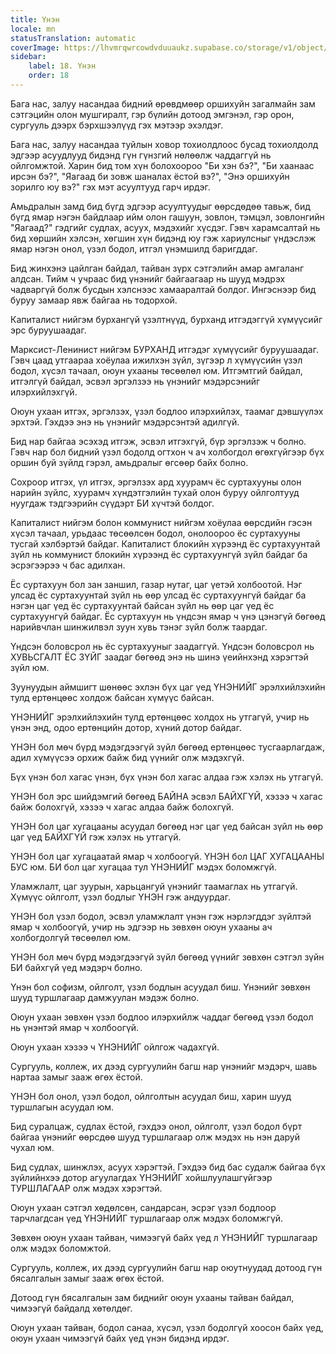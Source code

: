 ```yaml
---
title: Үнэн
locale: mn
statusTranslation: automatic
coverImage: https://lhvmrqwrcowdvduuaukz.supabase.co/storage/v1/object/public/strapi-uploads/small_cover-educacion-fundamental.webp-2d51a7828a2b1309555be27f7e2a61a0.webp
sidebar:
    label: 18. Үнэн
    order: 18
---
```

Бага нас, залуу насандаа бидний өрөвдмөөр оршихуйн загалмайн зам сэтгэцийн олон мушгиралт, гэр бүлийн дотоод эмгэнэл, гэр орон, сургууль дээрх бэрхшээлүүд гэх мэтээр эхэлдэг.

Бага нас, залуу насандаа туйлын ховор тохиолдлоос бусад тохиолдолд эдгээр асуудлууд бидэнд гүн гүнзгий нөлөөлж чаддаггүй нь ойлгомжтой. Харин бид том хүн болохоороо "Би хэн бэ?", "Би хаанаас ирсэн бэ?", "Яагаад би зовж шаналах ёстой вэ?", "Энэ оршихуйн зорилго юу вэ?" гэх мэт асуултууд гарч ирдэг.

Амьдралын замд бид бүгд эдгээр асуултуудыг өөрсдөдөө тавьж, бид бүгд ямар нэгэн байдлаар ийм олон гашуун, зовлон, тэмцэл, зовлонгийн "Яагаад?" гэдгийг судлах, асуух, мэдэхийг хүсдэг. Гэвч харамсалтай нь бид хөршийн хэлсэн, хөгшин хүн бидэнд юу гэж хариулсныг үндэслэж ямар нэгэн онол, үзэл бодол, итгэл үнэмшилд баригддаг.

Бид жинхэнэ цайлган байдал, тайван зүрх сэтгэлийн амар амгаланг алдсан. Тийм ч учраас бид үнэнийг байгаагаар нь шууд мэдрэх чадваргүй болж бусдын хэлснээс хамааралтай болдог. Ингэснээр бид буруу замаар явж байгаа нь тодорхой.

Капиталист нийгэм бурхангүй үзэлтнүүд, бурханд итгэдэггүй хүмүүсийг эрс буруушаадаг.

Марксист-Ленинист нийгэм БУРХАНД итгэдэг хүмүүсийг буруушаадаг. Гэвч цаад утгаараа хоёулаа ижилхэн зүйл, зүгээр л хүмүүсийн үзэл бодол, хүсэл тачаал, оюун ухааны төсөөлөл юм. Итгэмтгий байдал, итгэлгүй байдал, эсвэл эргэлзээ нь үнэнийг мэдэрсэнийг илэрхийлэхгүй.

Оюун ухаан итгэх, эргэлзэх, үзэл бодлоо илэрхийлэх, таамаг дэвшүүлэх эрхтэй. Гэхдээ энэ нь үнэнийг мэдэрсэнтэй адилгүй.

Бид нар байгаа эсэхэд итгэж, эсвэл итгэхгүй, бүр эргэлзэж ч болно. Гэвч нар бол бидний үзэл бодолд огтхон ч ач холбогдол өгөхгүйгээр бүх оршин буй зүйлд гэрэл, амьдралыг өгсөөр байх болно.

Сохроор итгэх, үл итгэх, эргэлзэх ард хуурамч ёс суртахууны олон нарийн зүйлс, хуурамч хүндэтгэлийн тухай олон буруу ойлголтууд нуугдаж тэдгээрийн сүүдэрт БИ хүчтэй болдог.

Капиталист нийгэм болон коммунист нийгэм хоёулаа өөрсдийн гэсэн хүсэл тачаал, урьдаас төсөөлсөн бодол, онолоороо ёс суртахууны тусгай хэлбэртэй байдаг. Капиталист блокийн хүрээнд ёс суртахуунтай зүйл нь коммунист блокийн хүрээнд ёс суртахуунгүй зүйл байдаг ба эсрэгээрээ ч бас адилхан.

Ёс суртахуун бол зан заншил, газар нутаг, цаг үетэй холбоотой. Нэг улсад ёс суртахуунтай зүйл нь өөр улсад ёс суртахуунгүй байдаг ба нэгэн цаг үед ёс суртахуунтай байсан зүйл нь өөр цаг үед ёс суртахуунгүй байдаг. Ёс суртахуун нь үндсэн ямар ч үнэ цэнэгүй бөгөөд нарийвчлан шинжилвэл зуун хувь тэнэг зүйл болж таардаг.

Үндсэн боловсрол нь ёс суртахууныг заадаггүй. Үндсэн боловсрол нь ХУВЬСГАЛТ ЁС ЗҮЙГ заадаг бөгөөд энэ нь шинэ үеийнхэнд хэрэгтэй зүйл юм.

Зуунуудын аймшигт шөнөөс эхлэн бүх цаг үед ҮНЭНИЙГ эрэлхийлэхийн тулд ертөнцөөс холдож байсан хүмүүс байсан.

ҮНЭНИЙГ эрэлхийлэхийн тулд ертөнцөөс холдох нь утгагүй, учир нь үнэн энд, одоо ертөнцийн дотор, хүний дотор байдаг.

ҮНЭН бол мөч бүрд мэдэгдээгүй зүйл бөгөөд ертөнцөөс тусгаарлагдаж, адил хүмүүсээ орхиж байж бид үүнийг олж мэдэхгүй.

Бүх үнэн бол хагас үнэн, бүх үнэн бол хагас алдаа гэж хэлэх нь утгагүй.

ҮНЭН бол эрс шийдэмгий бөгөөд БАЙНА эсвэл БАЙХГҮЙ, хэзээ ч хагас байж болохгүй, хэзээ ч хагас алдаа байж болохгүй.

ҮНЭН бол цаг хугацааны асуудал бөгөөд нэг цаг үед байсан зүйл нь өөр цаг үед БАЙХГҮЙ гэж хэлэх нь утгагүй.

ҮНЭН бол цаг хугацаатай ямар ч холбоогүй. ҮНЭН бол ЦАГ ХУГАЦААНЫ БУС юм. БИ бол цаг хугацаа тул ҮНЭНИЙГ мэдэх боломжгүй.

Уламжлалт, цаг зуурын, харьцангуй үнэнийг таамаглах нь утгагүй. Хүмүүс ойлголт, үзэл бодлыг ҮНЭН гэж андуурдаг.

ҮНЭН бол үзэл бодол, эсвэл уламжлалт үнэн гэж нэрлэгддэг зүйлтэй ямар ч холбоогүй, учир нь эдгээр нь зөвхөн оюун ухааны ач холбогдолгүй төсөөлөл юм.

ҮНЭН бол мөч бүрд мэдэгдээгүй зүйл бөгөөд үүнийг зөвхөн сэтгэл зүйн БИ байхгүй үед мэдэрч болно.

Үнэн бол софизм, ойлголт, үзэл бодлын асуудал биш. Үнэнийг зөвхөн шууд туршлагаар дамжуулан мэдэж болно.

Оюун ухаан зөвхөн үзэл бодлоо илэрхийлж чаддаг бөгөөд үзэл бодол нь үнэнтэй ямар ч холбоогүй.

Оюун ухаан хэзээ ч ҮНЭНИЙГ ойлгож чадахгүй.

Сургууль, коллеж, их дээд сургуулийн багш нар үнэнийг мэдэрч, шавь нартаа замыг зааж өгөх ёстой.

ҮНЭН бол онол, үзэл бодол, ойлголтын асуудал биш, харин шууд туршлагын асуудал юм.

Бид суралцаж, судлах ёстой, гэхдээ онол, ойлголт, үзэл бодол бүрт байгаа үнэнийг өөрсдөө шууд туршлагаар олж мэдэх нь нэн даруй чухал юм.

Бид судлах, шинжлэх, асуух хэрэгтэй. Гэхдээ бид бас судалж байгаа бүх зүйлийнхээ дотор агуулагдах ҮНЭНИЙГ хойшлуулашгүйгээр ТУРШЛАГААР олж мэдэх хэрэгтэй.

Оюун ухаан сэтгэл хөдөлсөн, сандарсан, эсрэг үзэл бодлоор тарчлагдсан үед ҮНЭНИЙГ туршлагаар олж мэдэх боломжгүй.

Зөвхөн оюун ухаан тайван, чимээгүй байх үед л ҮНЭНИЙГ туршлагаар олж мэдэх боломжтой.

Сургууль, коллеж, их дээд сургуулийн багш нар оюутнуудад дотоод гүн бясалгалын замыг зааж өгөх ёстой.

Дотоод гүн бясалгалын зам биднийг оюун ухааны тайван байдал, чимээгүй байдалд хөтөлдөг.

Оюун ухаан тайван, бодол санаа, хүсэл, үзэл бодолгүй хоосон байх үед, оюун ухаан чимээгүй байх үед үнэн бидэнд ирдэг.

